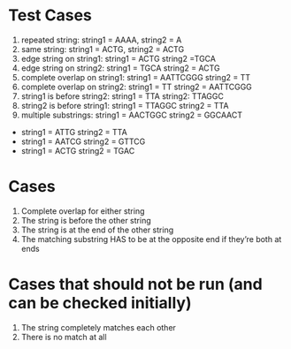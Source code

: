 # Test Cases
1. repeated string: string1 = AAAA, string2 = A
2. same string: string1 = ACTG, string2 = ACTG
3. edge string on string1: string1 = ACTG string2 =TGCA
4. edge string on string2: string1 = TGCA string2 = ACTG
5. complete overlap on string1: string1 = AATTCGGG string2 = TT
6. complete overlap on string2: string1 = TT string2 = AATTCGGG
7. string1 is before string2: string1 = TTA string2: TTAGGC
8. string2 is before string1: string1 = TTAGGC string2 = TTA
9. multiple substrings: string1 = AACTGGC string2 = GGCAACT
- string1 = ATTG string2 = TTA
- string1 = AATCG string2 = GTTCG
- string1 = ACTG string2 = TGAC

# Cases
1. Complete overlap for either string
2. The string is before the other string
3. The string is at the end of the other string
4. The matching substring HAS to be at the opposite end if they're both at ends


# Cases that should not be run (and can be checked initially)
1. The string completely matches each other
2. There is no match at all
